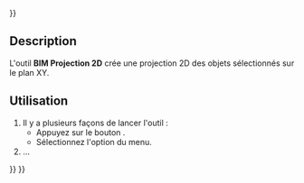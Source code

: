 <languages/>
{{UnfinishedDocu{{#translation:}}}}

{{Docnav/fr
|[[BIM_TDView/fr|Vue]]
|[[BIM_SetWPTop/fr|Plan de travail en haut]]
|[[BIM_Workbench/fr|Atelier BIM]]
|IconL=BIM_TDView.svg
|IconR=BIM_SetWPTop.svg
|IconC=Workbench_BIM.svg
}}

<div class="mw-translate-fuzzy">
{{GuiCommand/fr
|Name=BIM Shape2DView
|Name/fr=BIM Projection 2D
|MenuLocation=Annotation → Vue basée sur la forme
|Workbenches=[[BIM_Workbench/fr|BIM]]
|Shortcut=
|Version=1.0
|SeeAlso=
}}
</div>

<span id="Description"></span>
==Description==

L'outil '''BIM Projection 2D''' crée une projection 2D des objets sélectionnés sur le plan XY.

<span id="Usage"></span>
==Utilisation==

<div class="mw-translate-fuzzy">
# Il y a plusieurs façons de lancer l'outil :
#* Appuyez sur le bouton {{Button|[[Image:BIM_Shape2DView.svg|16px]] [[BIM_Shape2DView/fr|Vue basée sur la forme]]}}.
#* Sélectionnez l'option {{MenuCommand|Annotation → [[Image:BIM_Shape2DView.svg|16px]] Vue basée sur la forme}} du menu.
# ...
</div>


{{Docnav/fr
|[[BIM_TDView/fr|Vue]]
|[[BIM_SetWPTop/fr|Plan de travail en haut]]
|[[BIM_Workbench/fr|Atelier BIM]]
|IconL=BIM_TDView.svg
|IconR=BIM_SetWPTop.svg
|IconC=Workbench_BIM.svg
}}

{{BIM_Tools_navi{{#translation:}}}}
{{Userdocnavi{{#translation:}}}}